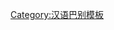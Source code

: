 {{User language-4|cjy|该用户能以'''[[:Category:cjy-4 使用者|-{zh-hans:地道; zh-hant:道地}-]]'''的'''[[:Category:cjy 使用者|晋语]]'''进行交流。|晋语|13|9}}<noinclude>[[Category:汉语巴别模板]]</noinclude>